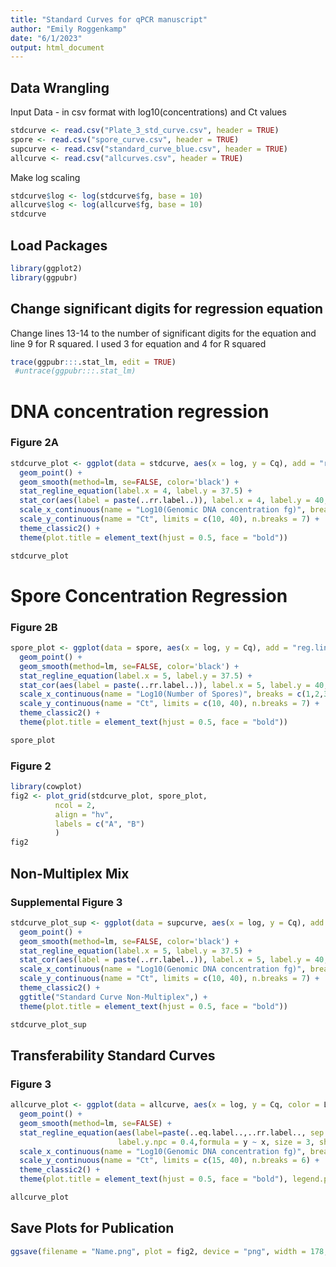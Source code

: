 ---
title: "Standard Curves for qPCR manuscript"
author: "Emily Roggenkamp"
date: "6/1/2023"
output: html_document
---

## Data Wrangling
Input Data - in csv format with log10(concentrations) and Ct values

```{r}
stdcurve <- read.csv("Plate_3_std_curve.csv", header = TRUE)
spore <- read.csv("spore_curve.csv", header = TRUE)
supcurve <- read.csv("standard_curve_blue.csv", header = TRUE)
allcurve <- read.csv("allcurves.csv", header = TRUE)
```

Make log scaling
```{r, message = FALSE}
stdcurve$log <- log(stdcurve$fg, base = 10)
allcurve$log <- log(allcurve$fg, base = 10)
stdcurve
```

## Load Packages
```{r, message = FALSE}
library(ggplot2)
library(ggpubr)
```

## Change significant digits for regression equation
Change lines 13-14 to the number of significant digits for the equation and line 9 for R squared. I used 3 for equation and 4 for R squared
```{r, message = FALSE}
trace(ggpubr:::.stat_lm, edit = TRUE)
 #untrace(ggpubr:::.stat_lm)
```

# DNA concentration regression
### Figure 2A
```{r, message = FALSE, warning = FALSE}
stdcurve_plot <- ggplot(data = stdcurve, aes(x = log, y = Cq), add = "reg.line") +
  geom_point() +
  geom_smooth(method=lm, se=FALSE, color='black') +
  stat_regline_equation(label.x = 4, label.y = 37.5) +
  stat_cor(aes(label = paste(..rr.label..)), label.x = 4, label.y = 40, r.digits=4) +
  scale_x_continuous(name = "Log10(Genomic DNA concentration fg)", breaks = c(1,2,3,4,5,6,7)) +
  scale_y_continuous(name = "Ct", limits = c(10, 40), n.breaks = 7) +
  theme_classic2() +
  theme(plot.title = element_text(hjust = 0.5, face = "bold"))

stdcurve_plot
```

# Spore Concentration Regression
### Figure 2B
```{r, message = FALSE, warning = FALSE}
spore_plot <- ggplot(data = spore, aes(x = log, y = Cq), add = "reg.line") +
  geom_point() +
  geom_smooth(method=lm, se=FALSE, color='black') +
  stat_regline_equation(label.x = 5, label.y = 37.5) +
  stat_cor(aes(label = paste(..rr.label..)), label.x = 5, label.y = 40, r.digits=4) +
  scale_x_continuous(name = "Log10(Number of Spores)", breaks = c(1,2,3,4,5,6,7,8)) +
  scale_y_continuous(name = "Ct", limits = c(10, 40), n.breaks = 7) +
  theme_classic2() +
  theme(plot.title = element_text(hjust = 0.5, face = "bold"))

spore_plot
```

### Figure 2
```{r, message = FALSE}
library(cowplot)
fig2 <- plot_grid(stdcurve_plot, spore_plot, 
          ncol = 2, 
          align = "hv",
          labels = c("A", "B")
          ) 
fig2
```

## Non-Multiplex Mix
### Supplemental Figure 3
```{r, message = FALSE, warning = FALSE}
stdcurve_plot_sup <- ggplot(data = supcurve, aes(x = log, y = Cq), add = "reg.line") +
  geom_point() +
  geom_smooth(method=lm, se=FALSE, color='black') +
  stat_regline_equation(label.x = 5, label.y = 37.5) +
  stat_cor(aes(label = paste(..rr.label..)), label.x = 5, label.y = 40, r.digits=4) +
  scale_x_continuous(name = "Log10(Genomic DNA concentration fg)", breaks = c(1,2,3,4,5,6,7)) +
  scale_y_continuous(name = "Ct", limits = c(10, 40), n.breaks = 7) +
  theme_classic2() +
  ggtitle("Standard Curve Non-Multiplex",) +
  theme(plot.title = element_text(hjust = 0.5, face = "bold"))

stdcurve_plot_sup
```

## Transferability Standard Curves
### Figure 3
```{r, message = FALSE, warning = FALSE}
allcurve_plot <- ggplot(data = allcurve, aes(x = log, y = Cq, color = Lab) ) +
  geom_point() +
  geom_smooth(method=lm, se=FALSE) +
  stat_regline_equation(aes(label=paste(..eq.label..,..rr.label.., sep = "~~~")), label.x.npc = "left",
                        label.y.npc = 0.4,formula = y ~ x, size = 3, show.legend = FALSE) +
  scale_x_continuous(name = "Log10(Genomic DNA concentration fg)", breaks = c(1,2,3,4,5,6,7)) +
  scale_y_continuous(name = "Ct", limits = c(15, 40), n.breaks = 6) +
  theme_classic2() +
  theme(plot.title = element_text(hjust = 0.5, face = "bold"), legend.position = "right")

allcurve_plot

```
## Save Plots for Publication
```{r, message = FALSE}
ggsave(filename = "Name.png", plot = fig2, device = "png", width = 178, height = 100, units="mm", dpi = 600)
```